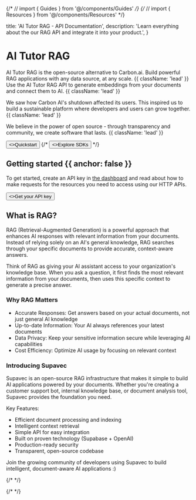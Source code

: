 {/* // import { Guides } from '@/components/Guides' */}
{/* // import { Resources } from '@/components/Resources' */}

  title: 'AI Tutor RAG - API Documentation',
  description:
    'Learn everything about the our RAG API and integrate it into your product.',
}

<HeroPattern />

# AI Tutor RAG

AI Tutor RAG is the open-source alternative to Carbon.ai. Build powerful RAG applications with any data source, at any scale. {{ className: 'lead' }}
Use the AI Tutor RAG API to generate embeddings from your documents and connect them to AI. {{ className: 'lead' }}

We saw how Carbon AI's shutdown affected its users. This inspired us to build a sustainable platform where developers and users can grow together. {{ className: 'lead' }}

We believe in the power of open source - through transparency and community, we create software that lasts. {{ className: 'lead' }}

<div className="not-prose mb-16 mt-6 flex gap-3">
  <Button href="https://rag-api-aitutor-beta.up.railway.app/login" arrow="right">
    <>Quickstart</>
  </Button>
  {/* <Button href="/sdks" variant="outline">
    <>Explore SDKs</>
  </Button> */}
</div>

## Getting started {{ anchor: false }}

To get started, create an API key in [the dashboard](https://rag-api-aitutor-beta.up.railway.app/dashboard) and read about how to make requests for the resources you need to access using our HTTP APIs.

<div className="not-prose">
  <Button href="https://rag-api-aitutor-beta.up.railway.app/dashboard" variant="text" arrow="right">
    <>Get your API key</>
  </Button>
</div>

## What is RAG?

RAG (Retrieval-Augmented Generation) is a powerful approach that enhances AI responses with relevant information from your documents. Instead of relying solely on an AI's general knowledge, RAG searches through your specific documents to provide accurate, context-aware answers.

Think of RAG as giving your AI assistant access to your organization's knowledge base. When you ask a question, it first finds the most relevant information from your documents, then uses this specific context to generate a precise answer.

### Why RAG Matters

- Accurate Responses: Get answers based on your actual documents, not just general AI knowledge
- Up-to-date Information: Your AI always references your latest documents
- Data Privacy: Keep your sensitive information secure while leveraging AI capabilities
- Cost Efficiency: Optimize AI usage by focusing on relevant context

### Introducing Supavec

Supavec is an open-source RAG infrastructure that makes it simple to build AI applications powered by your documents. Whether you're creating a customer support bot, internal knowledge base, or document analysis tool, Supavec provides the foundation you need.

Key Features:
- Efficient document processing and indexing
- Intelligent context retrieval
- Simple API for easy integration
- Built on proven technology (Supabase + OpenAI)
- Production-ready security
- Transparent, open-source codebase

Join the growing community of developers using Supavec to build intelligent, document-aware AI applications :)

{/* <Guides /> */}

{/* <Resources /> */}
